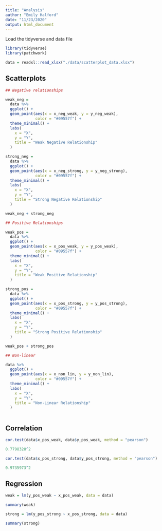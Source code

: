 ```yaml
---
title: "Analysis"
author: "Emily Halford"
date: "11/23/2020"
output: html_document
---
```


Load the tidyverse and data file

```r

library(tidyverse)
library(patchwork)

data = readxl::read_xlsx("./data/scatterplot_data.xlsx")

```

## Scatterplots

```r

## Negative relationships

weak_neg = 
  data %>% 
  ggplot() + 
  geom_point(aes(x = x_neg_weak, y = y_neg_weak),
             color = "#09557f") +
  theme_minimal() +
  labs(
    x = "X",
    y = "Y",
    title = "Weak Negative Relationship"
  )

strong_neg = 
  data %>% 
  ggplot() + 
  geom_point(aes(x = x_neg_strong, y = y_neg_strong),
             color = "#09557f") +
  theme_minimal() +
  labs(
    x = "X",
    y = "Y",
    title = "Strong Negative Relationship"
  )

weak_neg + strong_neg

## Positive Relationships

weak_pos = 
  data %>% 
  ggplot() + 
  geom_point(aes(x = x_pos_weak, y = y_pos_weak),
             color = "#09557f") +
  theme_minimal() +
  labs(
    x = "X",
    y = "Y",
    title = "Weak Positive Relationship"
  )

strong_pos = 
  data %>% 
  ggplot() + 
  geom_point(aes(x = x_pos_strong, y = y_pos_strong),
             color = "#09557f") +
  theme_minimal() +
  labs(
    x = "X",
    y = "Y",
    title = "Strong Positive Relationship"
  )

weak_pos + strong_pos

## Non-linear

data %>% 
  ggplot() + 
  geom_point(aes(x = x_non_lin, y = y_non_lin),
             color = "#09557f") +
  theme_minimal() +
  labs(
    x = "X",
    y = "Y",
    title = "Non-Linear Relationship"
  )



```

## Correlation

```r

cor.test(data$x_pos_weak, data$y_pos_weak, method = "pearson")

0.7798328^2

cor.test(data$x_pos_strong, data$y_pos_strong, method = "pearson")

0.9735973^2

```

## Regression

```r

weak = lm(y_pos_weak ~ x_pos_weak, data = data)

summary(weak)

strong = lm(y_pos_strong ~ x_pos_strong, data = data)

summary(strong)

```

